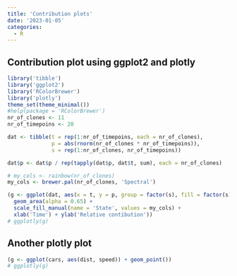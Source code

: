 ```yaml
---
title: 'Contribution plots'
date: '2023-01-05'
categories:
  - R
---
```


## Contribution plot using ggplot2 and plotly

```r
library('tibble')
library('ggplot2')
library('RColorBrewer')
library('plotly')
theme_set(theme_minimal())
#help(package = 'RColorBrewer')
nr_of_clones <- 11
nr_of_timepoins <- 20

dat <- tibble(t = rep(1:nr_of_timepoins, each = nr_of_clones),
              p = abs(rnorm(nr_of_clones * nr_of_timepoins)),
              s = rep(1:nr_of_clones, nr_of_timepoins))

dat$p <- dat$p / rep(tapply(dat$p, dat$t, sum), each = nr_of_clones)

# my_cols <- rainbow(nr_of_clones)
my_cols <- brewer.pal(nr_of_clones, 'Spectral')

(g <- ggplot(dat, aes(x = t, y = p, group = factor(s), fill = factor(s))) + 
  geom_area(alpha = 0.65) + 
  scale_fill_manual(name = 'State', values = my_cols) +
  xlab('Time') + ylab('Relative contibution'))
# ggplotly(g)
```

## Another plotly plot

```r
(g <- ggplot(cars, aes(dist, speed)) + geom_point())
# ggplotly(g)
```
